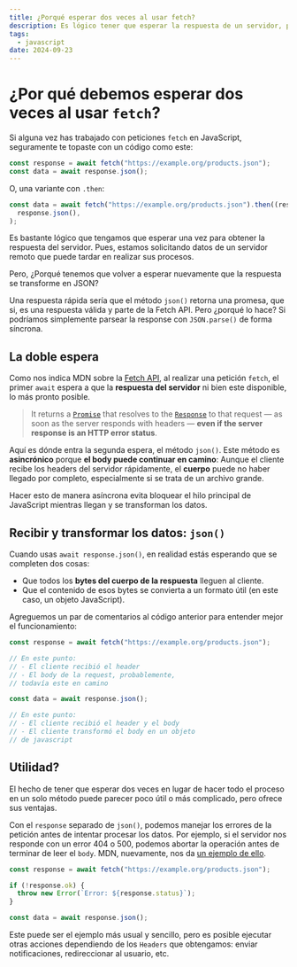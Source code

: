 ---
title: ¿Porqué esperar dos veces al usar fetch?
description: Es lógico tener que esperar la respuesta de un servidor, pero ¿Porqué tenemos que volver a esperar nuevamente que la respuesta se transforme en JSON?
tags:
  - javascript
date: 2024-09-23
---

# ¿Por qué debemos esperar dos veces al usar `fetch`?

Si alguna vez has trabajado con peticiones `fetch` en JavaScript, seguramente te topaste con un código como este:

```typescript
const response = await fetch("https://example.org/products.json");
const data = await response.json();
```

O, una variante con `.then`:

```typescript
const data = await fetch("https://example.org/products.json").then((response) =>
  response.json(),
);
```

Es bastante lógico que tengamos que esperar una vez para obtener la respuesta del servidor. Pues, estamos solicitando datos de un servidor remoto que puede tardar en realizar sus procesos.

Pero, ¿Porqué tenemos que volver a esperar nuevamente que la respuesta se transforme en JSON?

Una respuesta rápida sería que el método `json()` retorna una promesa, que si, es una respuesta válida y parte de la Fetch API. Pero ¿porqué lo hace? Si podríamos simplemente parsear la response con `JSON.parse()` de forma síncrona.

## La doble espera

Como nos indica MDN sobre la [Fetch API](https://developer.mozilla.org/en-US/docs/Web/API/Fetch_API), al realizar una petición `fetch`, el primer `await` espera a que la **respuesta del servidor** ni bien este disponible, lo más pronto posible.

> It returns a [`Promise`](https://developer.mozilla.org/en-US/docs/Web/JavaScript/Reference/Global_Objects/Promise) that resolves to the [`Response`](https://developer.mozilla.org/en-US/docs/Web/API/Response) to that request — as soon as the server responds with headers — **even if the server response is an HTTP error status**.

Aquí es dónde entra la segunda espera, el método `json()`. Este método es **asincrónico** porque **el body puede continuar en camino**: Aunque el cliente recibe los headers del servidor rápidamente, el **cuerpo** puede no haber llegado por completo, especialmente si se trata de un archivo grande.

Hacer esto de manera asíncrona evita bloquear el hilo principal de JavaScript mientras llegan y se transforman los datos.

## Recibir y transformar los datos: `json()`

Cuando usas `await response.json()`, en realidad estás esperando que se completen dos cosas:

- Que todos los **bytes del cuerpo de la respuesta** lleguen al cliente.
- Que el contenido de esos bytes se convierta a un formato útil (en este caso, un objeto JavaScript).

Agreguemos un par de comentarios al código anterior para entender mejor el funcionamiento:

```typescript
const response = await fetch("https://example.org/products.json");

// En este punto:
// - El cliente recibió el header
// - El body de la request, probablemente,
// todavía este en camino

const data = await response.json();

// En este punto:
// - El cliente recibió el header y el body
// - El cliente transformó el body en un objeto
// de javascript
```

## Utilidad?

El hecho de tener que esperar dos veces en lugar de hacer todo el proceso en un solo método puede parecer poco útil o más complicado, pero ofrece sus ventajas.

Con el `response` separado de `json()`, podemos manejar los errores de la petición antes de intentar procesar los datos. Por ejemplo, si el servidor nos responde con un error 404 o 500, podemos abortar la operación antes de terminar de leer el `body`. MDN, nuevamente, nos da [un ejemplo de ello](https://developer.mozilla.org/en-US/docs/Web/API/Fetch_API/Using_Fetch).

```typescript
const response = await fetch("https://example.org/products.json");

if (!response.ok) {
  throw new Error(`Error: ${response.status}`);
}

const data = await response.json();
```

Este puede ser el ejemplo más usual y sencillo, pero es posible ejecutar otras acciones dependiendo de los `Headers` que obtengamos: enviar notificaciones, redireccionar al usuario, etc.
